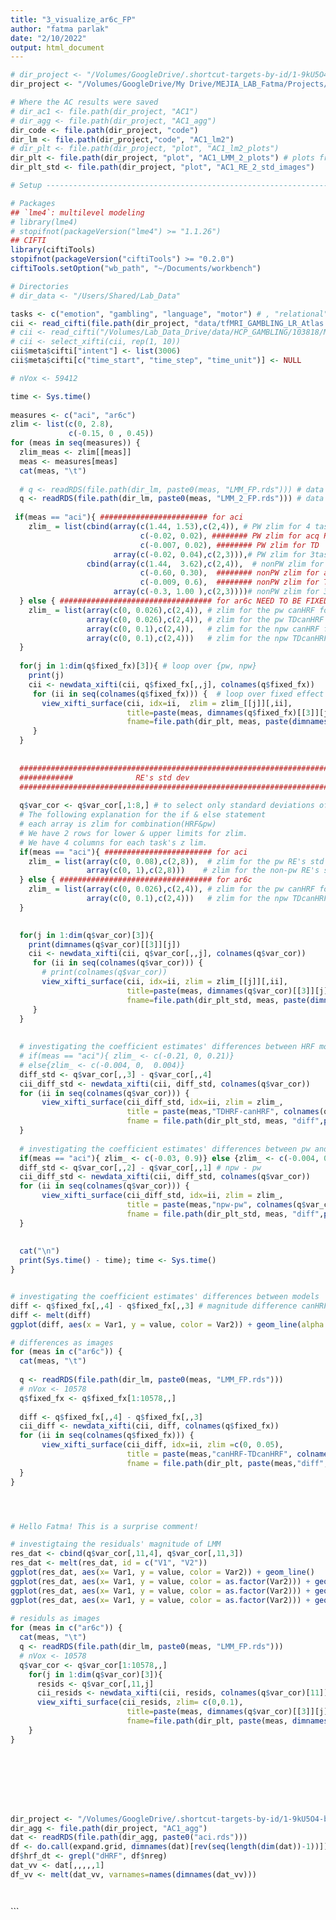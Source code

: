 ```yaml
---
title: "3_visualize_ar6c_FP"
author: "fatma parlak"
date: "2/10/2022"
output: html_document
---
```




```r
# dir_project <- "/Volumes/GoogleDrive/.shortcut-targets-by-id/1-9kU5O4-bU0AeEZKukSvz4jbvolppJGG/ddpham/Prewhitening-Paper"
dir_project <- "/Volumes/GoogleDrive/My Drive/MEJIA_LAB_Fatma/Projects/Prewhitening_Paper"

# Where the AC results were saved
# dir_ac1 <- file.path(dir_project, "AC1")
# dir_agg <- file.path(dir_project, "AC1_agg")
dir_code <- file.path(dir_project, "code")
dir_lm <- file.path(dir_project,"code", "AC1_lm2")
# dir_plt <- file.path(dir_project, "plot", "AC1_lm2_plots")
dir_plt <- file.path(dir_project, "plot", "AC1_LMM_2_plots") # plots from the task- HRF interaction included LMM
dir_plt_std <- file.path(dir_project, "plot", "AC1_RE_2_std_images")

# Setup ---------------------------------------------------------------------------------

# Packages
## `lme4`: multilevel modeling
# library(lme4)
# stopifnot(packageVersion("lme4") >= "1.1.26")
## CIFTI
library(ciftiTools)
stopifnot(packageVersion("ciftiTools") >= "0.2.0")
ciftiTools.setOption("wb_path", "~/Documents/workbench")

# Directories
# dir_data <- "/Users/Shared/Lab_Data"

tasks <- c("emotion", "gambling", "language", "motor") # , "relational", "social")
cii <- read_cifti(file.path(dir_project, "data/tfMRI_GAMBLING_LR_Atlas.dtseries.nii"), resamp_res = 6000)
# cii <- read_cifti("/Volumes/Lab_Data_Drive/data/HCP_GAMBLING/103818/MNINonLinear/Results/tfMRI_GAMBLING_LR/tfMRI_GAMBLING_LR_Atlas.dtseries.nii", resamp_res = 6000)
# cii <- select_xifti(cii, rep(1, 10))
cii$meta$cifti["intent"] <- list(3006)
cii$meta$cifti[c("time_start", "time_step", "time_unit")] <- NULL
```

```r
# nVox <- 59412

time <- Sys.time()
  
measures <- c("aci", "ar6c")
zlim <- list(c(0, 2.8),
             c(-0.15, 0 , 0.45))
for (meas in seq(measures)) {
  zlim_meas <- zlim[[meas]]
  meas <- measures[meas]
  cat(meas, "\t")
  
  # q <- readRDS(file.path(dir_lm, paste0(meas, "LMM_FP.rds"))) # data without the HRF-task interaction
  q <- readRDS(file.path(dir_lm, paste0(meas, "LMM_2_FP.rds"))) # data with the HRF-task interaction
  
 if(meas == "aci"){ ######################## for aci
    zlim_ = list(cbind(array(c(1.44, 1.53),c(2,4)), # PW zlim for 4 tasks 
                             c(-0.02, 0.02), ######## PW zlim for acq RL 
                             c(-0.007, 0.02), ######## PW zlim for TD 
                       array(c(-0.02, 0.04),c(2,3))),# PW zlim for 3task * TD
                 cbind(array(c(1.44,  3.62),c(2,4)),  # nonPW zlim for 4 tasks 
                             c(-0.60, 0.30),  ######## nonPW zlim for acq RL  
                             c(-0.009, 0.6),  ######## nonPW zlim for TD 
                       array(c(-0.3, 1.00 ),c(2,3))))# nonPW zlim for 3task * TD 
  } else { ################################## for ar6c NEED TO BE FIXED!!
    zlim_ = list(array(c(0, 0.026),c(2,4)), # zlim for the pw canHRF for 4 tasks
                 array(c(0, 0.026),c(2,4)), # zlim for the pw TDcanHRF for 4 tasks
                 array(c(0, 0.1),c(2,4)),   # zlim for the npw canHRF for 4 tasks
                 array(c(0, 0.1),c(2,4)))   # zlim for the npw TDcanHRF for 4 tasks
  }
  
  for(j in 1:dim(q$fixed_fx)[3]){ # loop over {pw, npw}
    print(j)
    cii <- newdata_xifti(cii, q$fixed_fx[,,j], colnames(q$fixed_fx))
     for (ii in seq(colnames(q$fixed_fx))) {  # loop over fixed effect coefficients
       view_xifti_surface(cii, idx=ii,  zlim = zlim_[[j]][,ii], 
                          title=paste(meas, dimnames(q$fixed_fx)[[3]][j], colnames(q$fixed_fx)[ii], sep=" "), 
                          fname=file.path(dir_plt, meas, paste(dimnames(q$fixed_fx)[[3]][j], colnames(q$fixed_fx)[ii], sep="_"))) 
     }
  }
  
  
  ##############################################################################
  ############              RE's std dev                                ########
  ##############################################################################
  
  q$var_cor <- q$var_cor[,1:8,] # to select only standard deviations of RE
  # The following explanation for the if & else statement
  # each array is zlim for combination(HRF&pw)
  # We have 2 rows for lower & upper limits for zlim.
  # We have 4 columns for each task's z lim.
  if(meas == "aci"){ ######################## for aci
    zlim_ = list(array(c(0, 0.08),c(2,8)),  # zlim for the pw RE's std
                 array(c(0, 1),c(2,8)))    # zlim for the non-pw RE's std
  } else { ################################## for ar6c
    zlim_ = list(array(c(0, 0.026),c(2,4)), # zlim for the pw canHRF for 4 tasks
                 array(c(0, 0.1),c(2,4)))   # zlim for the npw TDcanHRF for 4 tasks
  }
  

  for(j in 1:dim(q$var_cor)[3]){
    print(dimnames(q$var_cor)[[3]][j])
    cii <- newdata_xifti(cii, q$var_cor[,,j], colnames(q$var_cor))
     for (ii in seq(colnames(q$var_cor))) { 
       # print(colnames(q$var_cor))
       view_xifti_surface(cii, idx=ii, zlim = zlim_[[j]][,ii], 
                          title=paste(meas, dimnames(q$var_cor)[[3]][j], colnames(q$var_cor)[ii], sep=" "), 
                          fname=file.path(dir_plt_std, meas, paste(dimnames(q$var_cor)[[3]][j], colnames(q$var_cor)[ii], sep="_"))) 
     }
  }
  
  
  # investigating the coefficient estimates' differences between HRF modeling in npw (AR6c)
  # if(meas == "aci"){ zlim_ <- c(-0.21, 0, 0.21)}
  # else{zlim_ <- c(-0.004, 0,  0.004)}
  diff_std <- q$var_cor[,,3] - q$var_cor[,,4]
  cii_diff_std <- newdata_xifti(cii, diff_std, colnames(q$var_cor))
  for (ii in seq(colnames(q$var_cor))) { 
       view_xifti_surface(cii_diff_std, idx=ii, zlim = zlim_,
                          title = paste(meas,"TDHRF-canHRF", colnames(q$var_cor)[ii], sep=" "), 
                          fname = file.path(dir_plt_std, meas, "diff",paste("npw", colnames(q$var_cor)[ii], sep="_")))
  }
  
  # investigating the coefficient estimates' differences between pw and npw RE (ACI)
  if(meas == "aci"){ zlim_ <- c(-0.03, 0.9)} else {zlim_ <- c(-0.004, 0,  0.004) } #AR6c zlims need to be fixed!!!
  diff_std <- q$var_cor[,,2] - q$var_cor[,,1] # npw - pw
  cii_diff_std <- newdata_xifti(cii, diff_std, colnames(q$var_cor))
  for (ii in seq(colnames(q$var_cor))) { 
       view_xifti_surface(cii_diff_std, idx=ii, zlim = zlim_,
                          title = paste(meas,"npw-pw", colnames(q$var_cor)[ii], sep=" "), 
                          fname = file.path(dir_plt_std, meas, "diff",paste("npw", colnames(q$var_cor)[ii], sep="_")))
  }
  
  
  cat("\n")
  print(Sys.time() - time); time <- Sys.time()
}


# investigating the coefficient estimates' differences between models
diff <- q$fixed_fx[,,4] - q$fixed_fx[,,3] # magnitude difference canHRF- TDcanHRF with no pw on both cases 
diff <- melt(diff)
ggplot(diff, aes(x = Var1, y = value, color = Var2)) + geom_line(alpha = 0.4) + facet_wrap(~Var2)

# differences as images
for (meas in c("ar6c")) {
  cat(meas, "\t")
  
  q <- readRDS(file.path(dir_lm, paste0(meas, "LMM_FP.rds")))
  # nVox <- 10578
  q$fixed_fx <- q$fixed_fx[1:10578,,]
  
  diff <- q$fixed_fx[,,4] - q$fixed_fx[,,3]
  cii_diff <- newdata_xifti(cii, diff, colnames(q$fixed_fx))
  for (ii in seq(colnames(q$fixed_fx))) { 
       view_xifti_surface(cii_diff, idx=ii, zlim =c(0, 0.05),
                          title = paste(meas,"canHRF-TDcanHRF", colnames(q$fixed_fx)[ii], sep=" "), 
                          fname = file.path(dir_plt, paste(meas,"diff", colnames(q$fixed_fx)[ii], sep="_")))
  }
}




# Hello Fatma! This is a surprise comment!

# investigtaing the residuals' magnitude of LMM
res_dat <- cbind(q$var_cor[,11,4], q$var_cor[,11,3])
res_dat <- melt(res_dat, id = c("V1", "V2"))
ggplot(res_dat, aes(x= Var1, y = value, color = Var2)) + geom_line()
ggplot(res_dat, aes(x= Var1, y = value, color = as.factor(Var2))) + geom_line()
ggplot(res_dat, aes(x= Var1, y = value, color = as.factor(Var2))) + geom_line(alpha = 0.4)
ggplot(res_dat, aes(x= Var1, y = value, color = as.factor(Var2))) + geom_line("line")
 
# residuls as images
for (meas in c("ar6c")) {
  cat(meas, "\t")
  q <- readRDS(file.path(dir_lm, paste0(meas, "LMM_FP.rds")))
  # nVox <- 10578
  q$var_cor <- q$var_cor[1:10578,,]
    for(j in 1:dim(q$var_cor)[3]){
      resids <- q$var_cor[,11,j]
      cii_resids <- newdata_xifti(cii, resids, colnames(q$var_cor)[11])
      view_xifti_surface(cii_resids, zlim= c(0,0.1),
                          title=paste(meas, dimnames(q$var_cor)[[3]][j], colnames(q$var_cor)[11], sep=" "), 
                          fname=file.path(dir_plt, paste(meas, dimnames(q$var_cor)[[3]][j], colnames(q$var_cor)[11], sep="_")))
    }
}








dir_project <- "/Volumes/GoogleDrive/.shortcut-targets-by-id/1-9kU5O4-bU0AeEZKukSvz4jbvolppJGG/ddpham/Prewhitening-Paper"
dir_agg <- file.path(dir_project, "AC1_agg")
dat <- readRDS(file.path(dir_agg, paste0("aci.rds")))
df <- do.call(expand.grid, dimnames(dat)[rev(seq(length(dim(dat))-1))])
df$hrf_dt <- grepl("dHRF", df$nreg)
dat_vv <- dat[,,,,,1]
df_vv <- melt(dat_vv, varnames=names(dimnames(dat_vv)))




```

```


